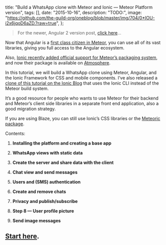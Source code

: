 

  title: "Build a WhatsApp clone with Meteor and Ionic — Meteor Platform version",
  tags: [],
  date: "2015-10-16",
  description: "TODO:",
  image: "https://github.com/the-guild-org/oneblog/blob/master/img/704/0*IOU-i2x6jqoD6aZD.?raw=true",
};
      

> For the newer, Angular 2 version post, [click here](https://blog.meteor.com/build-a-whatsapp-clone-with-ionic-2-angular-2-and-meteor-17aa24433cd8#.2synviq0s)…

Now that Angular is a [first class citizen in Meteor](https://blog.meteor.com/official-angular-support-with-angular-meteor-1-0-0-784f0cd7094a#.smxto0ghf), you can use all of its vast libraries, giving you full access to the Angular ecosystem.


Also, [Ionic recently added official support for Meteor’s packaging system](https://github.com/driftyco/ionic/pull/3133), and now their package is available on [Atmosphere](https://atmospherejs.com/driftyco/ionic).


In this tutorial, we will build a WhatsApp clone using Meteor, Angular, and the Ionic Framework for CSS and mobile components. I’ve also released a [clone of this tutorial on the Ionic Blog](http://blog.ionic.io/ionic-and-meteor) that uses the Ionic CLI instead of the Meteor build system.


It’s a good resource for people who wants to use Meteor for their backend and Meteor’s client side libraries in a separate front end application, also a good migration strategy.

If you are using Blaze, you can still use Ionic’s CSS libraries or the [Meteoric package](https://atmospherejs.com/meteoric/ionic).


Contents:

1.  **Installing the platform and creating a base app**

1.  **WhatsApp views with static data**

1.  **Create the server and share data with the client**

1.  **Chat view and send messages**

1.  **Users and (SMS) authentication**

1.  **Create and remove chats**

1.  **Privacy and publish/subscribe**

1.  **Step 8 — User profile picture**

1.  **Send image messages**


## [Start here](https://angular-meteor.com/tutorials/whatsapp2-tutorial).
